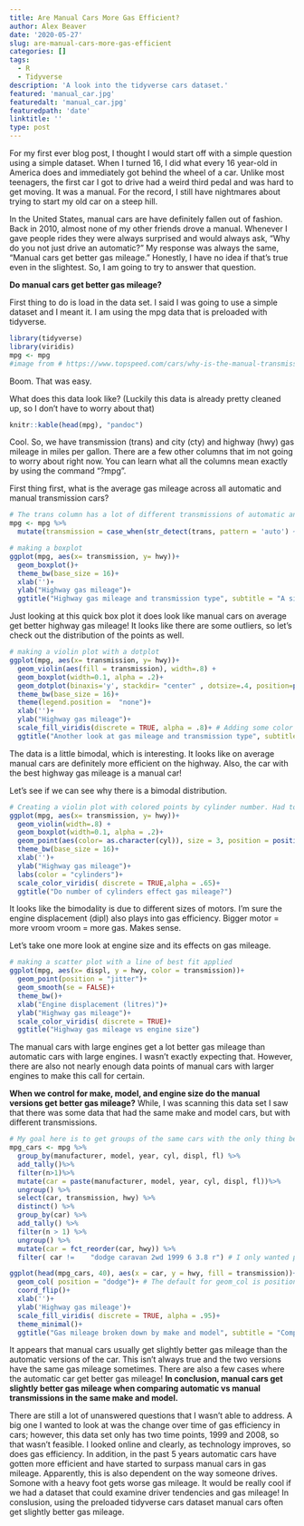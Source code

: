 ```yaml
---
title: Are Manual Cars More Gas Efficient?
author: Alex Beaver
date: '2020-05-27'
slug: are-manual-cars-more-gas-efficient
categories: []
tags:
  - R
  - Tidyverse
description: 'A look into the tidyverse cars dataset.'
featured: 'manual_car.jpg'
featuredalt: 'manual_car.jpg'
featuredpath: 'date'
linktitle: ''
type: post
---
```

For my first ever blog post, I thought I would start off with a simple question using a simple dataset. When I turned 16, I did what every 16 year-old in America does and immediately got behind the wheel of a car. Unlike most teenagers, the first car I got to drive had a weird third pedal and was hard to get moving. It was a manual. For the record, I still have nightmares about trying to start my old car on a steep hill. 

In the United States, manual cars are have definitely fallen out of fashion. Back in 2010, almost none of my other friends drove a manual. Whenever I gave people rides they were always surprised and would always ask, "Why do you not just drive an automatic?" My response was always the same, "Manual cars get better gas mileage." Honestly, I have no idea if that's true even in the slightest. So, I am going to try to answer that question. 

**Do manual cars get better gas mileage?**

First thing to do is load in the data set. I said I was going to use a simple dataset and I meant it. I am using the mpg data that is preloaded with tidyverse. 

```r
library(tidyverse)
library(viridis)
mpg <- mpg
#image from # https://www.topspeed.com/cars/why-is-the-manual-transmission-living-on-borrowed-time-ar182081.html
```

Boom. That was easy. 

What does this data look like? (Luckily this data is already pretty cleaned up, so I don't have to worry about that)

```r
knitr::kable(head(mpg), "pandoc")
```

Cool. So, we have transmission (trans) and city (cty) and highway (hwy) gas mileage in miles per gallon. There are a few other columns that im not going to worry about right now. You can learn what all the columns mean exactly by using the command "?mpg". 

First thing first, what is the average gas mileage across all automatic and manual transmission cars?

```r
# The trans column has a lot of different transmissions of automatic and manual transmissions, so I am going to simplify it first. 
mpg <- mpg %>%
  mutate(transmission = case_when(str_detect(trans, pattern = 'auto') ~ 'automatic', TRUE ~ 'manual'))

# making a boxplot
ggplot(mpg, aes(x= transmission, y= hwy))+
  geom_boxplot()+
  theme_bw(base_size = 16)+
  xlab('')+
  ylab("Highway gas mileage")+
  ggtitle("Highway gas mileage and transmission type", subtitle = "A simple boxplot")
```
Just looking at this quick box plot it does look like manual cars on average get better highway gas mileage! It looks like there are some outliers, so let's check out the distribution of the points as well. 

```r
# making a violin plot with a dotplot
ggplot(mpg, aes(x= transmission, y= hwy))+
  geom_violin(aes(fill = transmission), width=.8) +
  geom_boxplot(width=0.1, alpha = .2)+
  geom_dotplot(binaxis='y', stackdir= "center" , dotsize=.4, position=position_dodge(.5))+
  theme_bw(base_size = 16)+
  theme(legend.position =  "none")+
  xlab('')+
  ylab("Highway gas mileage")+
  scale_fill_viridis(discrete = TRUE, alpha = .8)+ # Adding some color
  ggtitle("Another look at gas mileage and transmission type", subtitle = "A violin plot, a boxplot, and a dotplot overlayed")
```
The data is a little bimodal, which is interesting. It looks like on average manual cars are definitely more efficient on the highway. Also, the car with the best highway gas mileage is a manual car! 

Let's see if we can see why there is a bimodal distribution. 

```r
# Creating a violin plot with colored points by cylinder number. Had to switch to geom_point because geom_dotplot overlaps points of different groups.
ggplot(mpg, aes(x= transmission, y= hwy))+
  geom_violin(width=.8) +
  geom_boxplot(width=0.1, alpha = .2)+
  geom_point(aes(color= as.character(cyl)), size = 3, position = position_dodge(width = .25))+
  theme_bw(base_size = 16)+
  xlab('')+
  ylab("Highway gas mileage")+
  labs(color = "cylinders")+
  scale_color_viridis( discrete = TRUE,alpha = .65)+
  ggtitle("Do number of cylinders effect gas mileage?")
```

It looks like the bimodality is due to different sizes of motors. I'm sure the engine displacement (dipl) also plays into gas efficiency. Bigger motor = more vroom vroom = more gas. Makes sense. 

Let's take one more look at engine size and its effects on gas mileage. 

```r
# making a scatter plot with a line of best fit applied
ggplot(mpg, aes(x= displ, y = hwy, color = transmission))+
  geom_point(position = "jitter")+
  geom_smooth(se = FALSE)+
  theme_bw()+
  xlab("Engine displacement (litres)")+
  ylab("Highway gas mileage")+
  scale_color_viridis( discrete = TRUE)+
  ggtitle("Highway gas mileage vs engine size")
```

The manual cars with large engines get a lot better gas mileage than automatic cars with large engines. I wasn't exactly expecting that. However, there are also not nearly enough data points of manual cars with larger engines to make this call for certain.

**When we control for make, model, and engine size do the manual versions get better gas mileage?** While, I was scanning this data set I saw that there was some data that had the same make and model cars, but with different transmissions. 

```r
# My goal here is to get groups of the same cars with the only thing being different is the transmission and directly compare gas mileage. I used add_tally() to see which car transmissions had two pairs (aka two transmision transmissions) and filtered everything that had less. There might be an easier way to do this, but this is how i thought about it.
mpg_cars <- mpg %>%
  group_by(manufacturer, model, year, cyl, displ, fl) %>%
  add_tally()%>%
  filter(n>1)%>%
  mutate(car = paste(manufacturer, model, year, cyl, displ, fl))%>%
  ungroup() %>%
  select(car, transmission, hwy) %>%
  distinct() %>%
  group_by(car) %>%
  add_tally() %>%
  filter(n > 1) %>%
  ungroup() %>%
  mutate(car = fct_reorder(car, hwy)) %>%
  filter( car != 	"dodge caravan 2wd 1999 6 3.8 r") # I only wanted paired manual and automatics cars and this guy was bein tricky so I just removed dodge caravans. 

ggplot(head(mpg_cars, 40), aes(x = car, y = hwy, fill = transmission))+
  geom_col( position = "dodge")+ # The default for geom_col is position = "stacked"
  coord_flip()+
  xlab('')+
  ylab('Highway gas mileage')+
  scale_fill_viridis( discrete = TRUE, alpha = .95)+
  theme_minimal()+
  ggtitle("Gas mileage broken down by make and model", subtitle = "Comparing transmission type")
```
It appears that manual cars usually get slightly better gas mileage than the automatic versions of the car. This isn't always true and the two versions have the same gas mileage sometimes. There are also a few cases where the automatic car get better gas mileage! **In conclusion, manual cars get slightly better gas mileage when comparing automatic vs manual transmissions in the same make and model.**

There are still a lot of unanswered questions that I wasn't able to address. A big one I wanted to look at was the change over time of gas efficiency in cars; however, this data set only has two time points, 1999 and 2008, so that wasn't feasible. I looked online and clearly, as technology improves, so does gas efficiency. In addition, in the past 5 years automatic cars have gotten more efficient and have started to surpass manual cars in gas mileage. Apparently, this is also dependent on the way someone drives. Somone with a heavy foot gets worse gas mileage. It would be really cool if we had a dataset that could examine driver tendencies and gas mileage! In conslusion, using the preloaded tidyverse cars dataset manual cars often get slightly better gas mileage. 